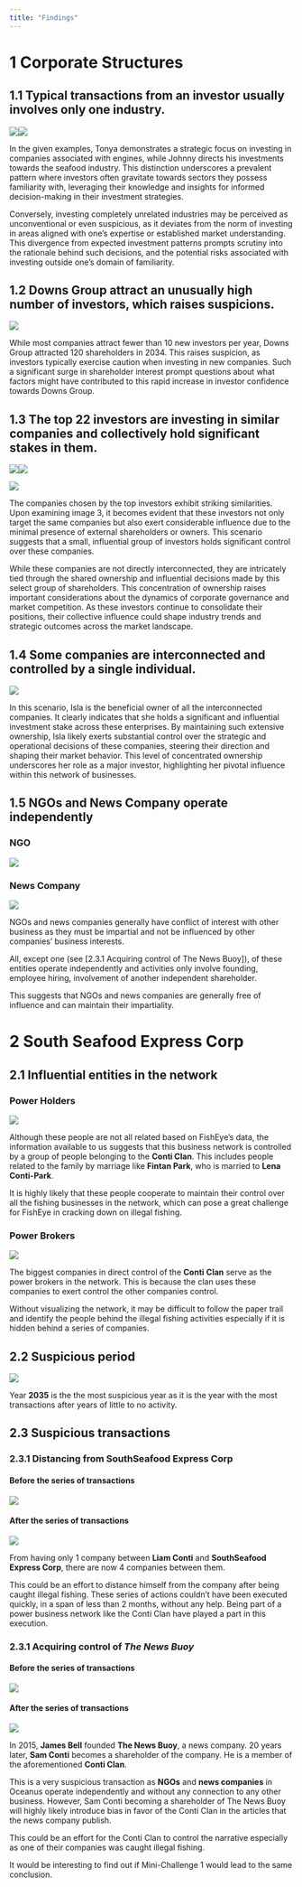 ```yaml
---
title: "Findings"
---
```


# 1 Corporate Structures

## 1.1 Typical transactions from an investor usually involves only one industry.

![](images/investor1-01.png)![](images/investor2-01.png)

In the given examples, Tonya demonstrates a strategic focus on investing in companies associated with engines, while Johnny directs his investments towards the seafood industry. This distinction underscores a prevalent pattern where investors often gravitate towards sectors they possess familiarity with, leveraging their knowledge and insights for informed decision-making in their investment strategies.

Conversely, investing completely unrelated industries may be perceived as unconventional or even suspicious, as it deviates from the norm of investing in areas aligned with one's expertise or established market understanding. This divergence from expected investment patterns prompts scrutiny into the rationale behind such decisions, and the potential risks associated with investing outside one's domain of familiarity.

## 1.2 Downs Group attract an unusually high number of investors, which raises suspicions.

![](images/clipboard-72079703.png)

While most companies attract fewer than 10 new investors per year, Downs Group attracted 120 shareholders in 2034. This raises suspicion, as investors typically exercise caution when investing in new companies. Such a significant surge in shareholder interest prompt questions about what factors might have contributed to this rapid increase in investor confidence towards Downs Group.

## 1.3 The top 22 investors are investing in similar companies and collectively hold significant stakes in them.

![](images/person2.png)![](images/person1.png)

![](images/circle.png)

The companies chosen by the top investors exhibit striking similarities. Upon examining image 3, it becomes evident that these investors not only target the same companies but also exert considerable influence due to the minimal presence of external shareholders or owners. This scenario suggests that a small, influential group of investors holds significant control over these companies.

While these companies are not directly interconnected, they are intricately tied through the shared ownership and influential decisions made by this select group of shareholders. This concentration of ownership raises important considerations about the dynamics of corporate governance and market competition. As these investors continue to consolidate their positions, their collective influence could shape industry trends and strategic outcomes across the market landscape.

## 1.4 Some companies are interconnected and controlled by a single individual.

![](images/isla.png)

In this scenario, Isla is the beneficial owner of all the interconnected companies. It clearly indicates that she holds a significant and influential investment stake across these enterprises. By maintaining such extensive ownership, Isla likely exerts substantial control over the strategic and operational decisions of these companies, steering their direction and shaping their market behavior. This level of concentrated ownership underscores her role as a major investor, highlighting her pivotal influence within this network of businesses.

## 1.5 NGOs and News Company operate independently

::: panel-tabset
### NGO

![](images/corp_struct_ngo.png)

### News Company

![](images/corp_struct_news.png)
:::

NGOs and news companies generally have conflict of interest with other business as they must be impartial and not be influenced by other companies' business interests.

All, except one (see [2.3.1 Acquiring control of The News Buoy]), of these entities operate independently and activities only involve founding, employee hiring, involvement of another independent shareholder.

This suggests that NGOs and news companies are generally free of influence and can maintain their impartiality.

# 2 South Seafood Express Corp

## 2.1 Influential entities in the network

::: panel-tabset
### Power Holders

![](images/sec_power_holders.png)

Although these people are not all related based on FishEye's data, the information available to us suggests that this business network is controlled by a group of people belonging to the **Conti Clan**. This includes people related to the family by marriage like **Fintan Park**, who is married to **Lena Conti-Park**.

It is highly likely that these people cooperate to maintain their control over all the fishing businesses in the network, which can pose a great challenge for FishEye in cracking down on illegal fishing.

### Power Brokers

![](images/sec_power_brokers.png)

The biggest companies in direct control of the **Conti** **Clan** serve as the power brokers in the network. This is because the clan uses these companies to exert control the other companies control.

Without visualizing the network, it may be difficult to follow the paper trail and identify the people behind the illegal fishing activities especially if it is hidden behind a series of companies.
:::

## 2.2 Suspicious period

![](images/sec_suspiscious_period.png)

Year **2035** is the the most suspicious year as it is the year with the most transactions after years of little to no activity.

## 2.3 Suspicious transactions

### 2.3.1 Distancing from SouthSeafood Express Corp

::: panel-tabset
#### Before the series of transactions

![](images/sec_distance_before.png)

#### After the series of transactions

![](images/sec_distance_after.png)
:::

From having only 1 company between **Liam Conti** and **SouthSeafood Express Corp**, there are now 4 companies between them.

This could be an effort to distance himself from the company after being caught illegal fishing. These series of actions couldn't have been executed quickly, in a span of less than 2 months, without any help. Being part of a power business network like the Conti Clan have played a part in this execution.

### 2.3.1 Acquiring control of *The News Buoy*

::: panel-tabset
#### Before the series of transactions

![](images/tnb_before.png)

#### After the series of transactions

![](images/tnb_after.png)
:::

In 2015, **James Bell** founded **The News Buoy**, a news company. 20 years later, **Sam Conti** becomes a shareholder of the company. He is a member of the aforementioned **Conti Clan**.

This is a very suspicious transaction as **NGOs** and **news companies** in Oceanus operate independently and without any connection to any other business. However, Sam Conti becoming a shareholder of The News Buoy will highly likely introduce bias in favor of the Conti Clan in the articles that the news company publish.

This could be an effort for the Conti Clan to control the narrative especially as one of their companies was caught illegal fishing.

It would be interesting to find out if Mini-Challenge 1 would lead to the same conclusion.
